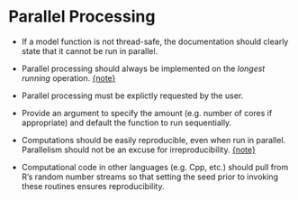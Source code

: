 # Parallel Processing

<div id="par-long-back"></div> 

 * If a model function is not thread-safe, the documentation should clearly state that it cannot be run in parallel. 

 * Parallel processing should always be implemented on the _longest running_ operation. [{note}](#par-long) 

 * Parallel processing must be explictly requested by the user. 

 * Provide an argument to specify the amount (e.g. number of cores if appropriate) and default the function to run sequentially. 

<div id="par-seed-back"></div> 

 * Computations should be easily reproducible, even when run in parallel. Parallelism should not be an excuse for irreproducibility.  [{note}](#par-seed)
 
 * Computational code in other languages (e.g. Cpp, etc.) should pull from R's random number streams so that setting the seed prior to invoking these routines ensures reproducibility.



